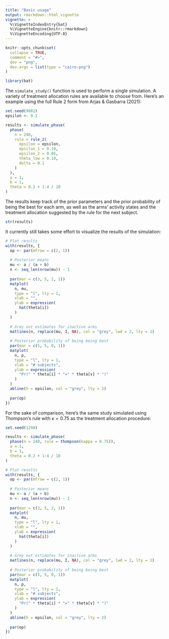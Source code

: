 ```yaml
---
title: "Basic usage"
output: rmarkdown::html_vignette
vignette: >
  %\VignetteIndexEntry{bat}
  %\VignetteEngine{knitr::rmarkdown}
  %\VignetteEncoding{UTF-8}
---
```


```r
knitr::opts_chunk$set(
  collapse = TRUE,
  comment = "#>",
  dev = "png",
  dev.args = list(type = "cairo-png")
)
```

```r
library(bat)
```

The `simulate_study()` function is used to perform a single simulation.
A variety of treatment allocation rules are available to choose from.
Here's an example using the full Rule 2 form from Arjas & Gasbarra (2021):

```r
set.seed(9082)
epsilon <- 0.1

results <- simulate_phase(
  phase(
    n = 240,
    rule = rule_2(
      epsilon = epsilon,
      epsilon_1 = 0.10,
      epsilon_2 = 0.05,
      theta_low = 0.10,
      delta = 0.1
    )
  ),
  a = 1,
  b = 1,
  theta = 0.2 + 1:4 / 10
)
```

The results keep track of the prior parameters and the prior probability of
being the best for each arm, as well as the arms' activity states and the
treatment allocation suggested by the rule for the next subject.

```r
str(results)
```

It currently still takes some effort to visualize the results of the simulation:

```r
# Plot results
with(results, {
  op <- par(mfrow = c(2, 1))
  
  # Posterior means
  mu <- a / (a + b)
  n <- seq_len(nrow(mu)) - 1
  
  par(mar = c(3, 5, 2, 1))
  matplot(
    n, mu,
    type = "l", lty = 1,
    xlab = "",
    ylab = expression(
      hat(theta[i])
    )
  )
  
  # Grey out estimates for inactive arms
  matlines(n, replace(mu, I, NA), col = "grey", lwd = 2, lty = 1)
  
  # Posterior probability of being being best
  par(mar = c(5, 5, 0, 1))
  matplot(
    n, p,
    type = "l", lty = 1,
    xlab = "# subjects",
    ylab = expression(
      "Pr(" * theta[i] * "=" * theta[v] * ")"
    )
  )
  abline(h = epsilon, col = "grey", lty = 2)
  
  par(op)
})
```

For the sake of comparison, here's the same study simulated using Thompson's
rule with $\kappa = 0.75$ as the treatment allocation procedure:

```r
set.seed(1298)

results <- simulate_phase(
  phase(n = 240, rule = thompson(kappa = 0.75)),
  a = 1,
  b = 1,
  theta = 0.2 + 1:4 / 10
)
```

```r
# Plot results
with(results, {
  op <- par(mfrow = c(2, 1))
  
  # Posterior means
  mu <- a / (a + b)
  n <- seq_len(nrow(mu)) - 1
  
  par(mar = c(3, 5, 2, 1))
  matplot(
    n, mu,
    type = "l", lty = 1,
    xlab = "",
    ylab = expression(
      hat(theta[i])
    )
  )
  
  # Grey out estimates for inactive arms
  matlines(n, replace(mu, I, NA), col = "grey", lwd = 2, lty = 1)
  
  # Posterior probability of being being best
  par(mar = c(5, 5, 0, 1))
  matplot(
    n, p,
    type = "l", lty = 1,
    xlab = "# subjects",
    ylab = expression(
      "Pr(" * theta[i] * "=" * theta[v] * ")"
    )
  )
  abline(h = epsilon, col = "grey", lty = 2)
  
  par(op)
})
```
